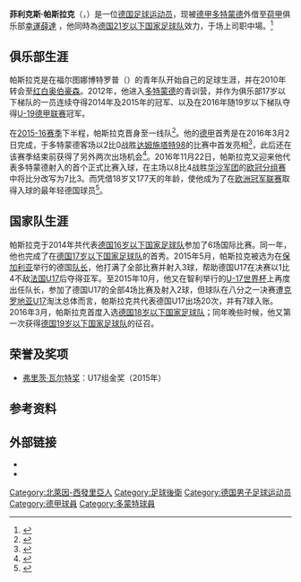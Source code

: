 {{noteTA
|G1=football|G2=uefa|G4=德甲
|1=zh-hans:菲利克斯·帕斯拉克;zh-hk:菲列斯·柏斯歷克;zh-tw:菲利克斯·帕斯拉克;
|2=zh-hans:帕斯拉克;zh-hk:柏斯歷克;zh-tw:帕斯拉克;
|3=zh-hans:弗里茨·瓦尔特;zh-hk:費斯·禾達;zh-tw:弗里茨·瓦爾特;
}}
{{Infobox football biography
| name        = 菲利克斯·帕斯拉克<br />Felix Passlack
| image       = Passlack170727 (cropped).jpg
| fullname    = {{lang|de|Felix Passlack}}
| birth_date  = {{birth date and age|1998|5|29|df=y}}
| birth_place = [[德国|德国]][[博特罗普|博特罗普]]
| height      = {{height|m=1.70}}
| position    = [[中場_(足球)|中場]]
| currentclub = [[幸運薛達|幸運薛達]]<br>(on loan from [[多特蒙德足球俱樂部|多特蒙德]])
| clubnumber  = 15
| youthclubs1 = 福尔图娜博特罗普
| youthclubs2 = [[红白奥伯豪森|红白奥伯豪森]]
| youthclubs3 = [[多特蒙德足球俱樂部|多特蒙德]]
| youthyears1 = 2002–2010
| youthyears2 = 2010–2012
| youthyears3 = 2012–
| clubs1 = [[多特蒙德足球俱樂部|多特蒙德]]
| years1      = 2016– 
| caps1 =  14
| goals1 = 0
|clubs2 = → [[賀芬咸1899體育會|賀芬咸]]
|years2       = 2017–2018
|caps2 = 2
|goals2 = 0
|clubs3 = → 賀芬咸II隊
|years3       = 2017–2018
|caps3 = 12
|goals3 = 2
|clubs4 = → [[諾域治足球會|諾域治]]
|years4       = 2018–2019
|caps4 = 1
|goals4 = 0
|clubs5 = → [[幸運薛達|幸運薛達]]
|years5       = 2019–
|caps5 = 25
|goals5 = 2
|nationalteam1  = [[德国16岁以下国家足球队|德国U16]]
|nationalyears1 = 2014
|nationalcaps1  = 6
|nationalgoals1 = 0
|nationalteam2  = [[德国17岁以下国家足球队|德国U17]]
|nationalyears2 = 2014–2015
|nationalcaps2  = 20
|nationalgoals2 = 7
|nationalteam3  = [[德国18岁以下国家足球队|德国U18]]
|nationalyears3 = 2016–
|nationalcaps3  = 2
|nationalgoals3 = 0
|nationalteam4  = [[德国19岁以下国家足球队|德国U19]]
|nationalyears4 = 2016
|nationalcaps4  = 3
|nationalgoals4 = 0
|nationalteam5  = [[德国21岁以下国家足球队|德国U21]]
|nationalyears5 = 2017–
|nationalcaps5  = 1
|nationalgoals5 = 0
|pcupdate = 2020-03-07
|ntupdate = 2017-10-10
}}
'''菲利克斯·帕斯拉克'''（{{lang-de|'''Felix Passlack'''}}，{{bd|1998年|5月29日|catIdx=Passlack, Felix}}）是一位[[德国|德国]][[足球运动员|足球运动员]]，现被[[德甲|德甲]][[多特蒙德足球俱樂部|多特蒙德]]外借至[[荷甲|荷甲]]俱乐部[[幸運薛達|幸運薛達]]
，他同時為[[德国21岁以下国家足球队|德国21岁以下国家足球队]]效力，于场上司职中場。<ref name="soccerway">{{cite web|url=http://int.soccerway.com/players/felix-passlack/376409/|title=Felix Passlack|publisher=soccerway.com|accessdate=2016-03-03}}</ref>

==俱乐部生涯==
帕斯拉克是在福尔图娜博特罗普（{{lang|de|''SV Fortuna Bottrop''}}）的青年队开始自己的足球生涯，并在2010年转会至[[红白奥伯豪森|红白奥伯豪森]]。2012年，他进入[[多特蒙德足球俱樂部|多特蒙德]]的青训营，并作为俱乐部17岁以下梯队的一员连续夺得2014年及2015年的{{link-de|U-17德甲联赛|U-17-Bundesliga}}冠军、以及在2016年随19岁以下梯队夺得[[U-19德甲联赛|U-19德甲联赛]]冠军。

在[[2015年至2016年德国足球甲级联赛|2015-16赛季]]下半程，帕斯拉克晋身至一线队<ref>{{cite web|publisher=[[踢球者|kicker online]]|url=http://www.kicker.de/news/fussball/bundesliga/startseite/642270/artikel_der-naechste-schritt-fuer-passlack-und-pulisic.html |title=Der nächste Schritt für Passlack und Pulisic|date=2016-01-05|accessdate=2016-02-02}}</ref>。他的[[德甲|德甲]]首秀是在2016年3月2日完成，于多特蒙德客场以2比0战胜[[达姆施塔特98|达姆施塔特98]]的比赛中首发亮相<ref>{{cite news|title=Ramos und Durm grooven sich auf Bayern ein|url=http://www.kicker.de/news/fussball/bundesliga/spieltag/1-bundesliga/2015-16/24/2855148/spielanalyse_sv-darmstadt-98-98_borussia-dortmund-17.html|accessdate=2016-05-29|publisher=kicker|date=2016-03-20}}</ref>，此后还在该赛季结束前获得了另外两次出场机会<ref name="2015–16 season">{{cite web|title=Felix Passlack|url=http://www.kicker.de/news/fussball/bundesliga/vereine/2015-16/80342/vereinsspieler_passlack-felix.html|publisher=kicker|accessdate=20162-16-05-29}}</ref>。2016年11月22日，帕斯拉克又迎来他代表多特蒙德射入的首个正式比赛入球，在主场以8比4战胜[[华沙军团|华沙军团]]的[[2016–17年歐洲冠軍聯賽|欧冠分组赛]]中将比分改写为7比3。而凭借18岁又177天的年龄，使他成为了在[[欧洲冠军联赛|欧洲冠军联赛]]取得入球的最年轻德国球员<ref>{{cite web|url=http://www.transfermarkt.de/passlack-jungster-deutscher-cl-torschutze/view/news/256330 |title=Passlack jüngster deutscher CL-Torschütze|work=transfermarkt.de|accessdate=2016-11-23}}</ref>。

==国家队生涯==
帕斯拉克于2014年共代表[[德国16岁以下国家足球队|德国16岁以下国家足球队]]参加了6场国际比赛。同一年，他也完成了在[[德国17岁以下国家足球队|德国17岁以下国家足球队]]的首秀。2015年5月，帕斯拉克被选为在[[保加利亚|保加利亚]]举行的{{link-de|2015年欧洲U-17足球锦标赛|U-17-Fußball-Europameisterschaft 2015|U-17欧锦赛}}德国[[队长_(足球)|队长]]，他打满了全部比赛并射入3球，帮助德国U17在决赛以1比4不敌[[法国17岁以下国家足球队|法国U17]]后夺得亚军。至2015年10月，他又在智利举行的[[2015年國際足協U-17世界盃|U-17世界杯]]上再度出任队长，参加了德国U17的全部4场比赛及射入2球，但球队在八分之一决赛遭[[克罗地亚17岁以下国家足球队|克罗地亚U17]]淘汰总体而言，帕斯拉克共代表德国U17出场20次，并有7球入账。2016年3月，帕斯拉克首度入选[[德国18岁以下国家足球队|德国18岁以下国家足球队]]；同年晚些时候，他又第一次获得[[德国19岁以下国家足球队|德国19岁以下国家足球队]]的征召。

==荣誉及奖项==
* [[弗里茨·瓦尔特奖|弗里茨·瓦尔特奖]]：U17组金奖（2015年）

==参考资料==
{{reflist}}

==外部链接==
* {{fussballdaten|passlackfelix}}
* {{Wfb|felix-passlack}}

<!--{{多蒙特球員名單}}-->
{{弗里茨·瓦尔特奖U17}}

{{DEFAULTSORT:Passlack, Felix}}
[[Category:北萊因-西發里亞人|Category:北萊因-西發里亞人]]
[[Category:足球後衛|Category:足球後衛]]
[[Category:德国男子足球运动员|Category:德国男子足球运动员]]
[[Category:德甲球員|Category:德甲球員]]
[[Category:多蒙特球員|Category:多蒙特球員]]